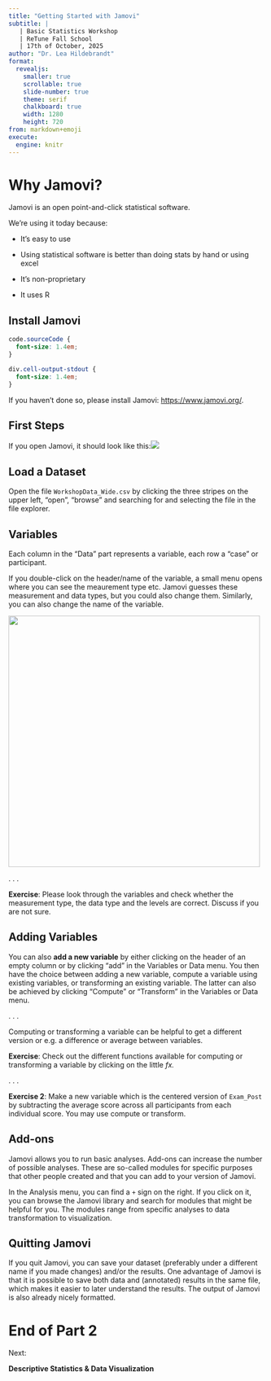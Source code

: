 ```yaml
---
title: "Getting Started with Jamovi"
subtitle: |
   | Basic Statistics Workshop 
   | ReTune Fall School   
   | 17th of October, 2025
author: "Dr. Lea Hildebrandt"
format: 
  revealjs:
    smaller: true
    scrollable: true
    slide-number: true
    theme: serif
    chalkboard: true
    width: 1280
    height: 720
from: markdown+emoji
execute:
  engine: knitr
---
```


# Why Jamovi?

Jamovi is an open point-and-click statistical software.

We're using it today because:

::: incremental
-   It's easy to use

-   Using statistical software is better than doing stats by hand or using excel

-   It's non-proprietary

-   It uses R
:::

## Install Jamovi

```css
code.sourceCode {
  font-size: 1.4em;
}

div.cell-output-stdout {
  font-size: 1.4em;
}
```

If you haven't done so, please install Jamovi: <https://www.jamovi.org/>.

## First Steps

If you open Jamovi, it should look like this:![](images/Jamovi.png)

## Load a Dataset

Open the file `WorkshopData_Wide.csv` by clicking the three stripes on the upper left, "open", "browse" and searching for and selecting the file in the file explorer.

## Variables

Each column in the "Data" part represents a variable, each row a "case" or participant.

If you double-click on the header/name of the variable, a small menu opens where you can see the meaurement type etc. Jamovi guesses these measurement and data types, but you could also change them. Similarly, you can also change the name of the variable.

![](images/clipboard-2611164865.png){width="494"}

. . .

**Exercise**: Please look through the variables and check whether the measurement type, the data type and the levels are correct. Discuss if you are not sure.

## Adding Variables

You can also **add a new variable** by either clicking on the header of an empty column or by clicking "add" in the Variables or Data menu. You then have the choice between adding a new variable, compute a variable using existing variables, or transforming an existing variable. The latter can also be achieved by clicking "Compute" or "Transform" in the Variables or Data menu.

. . .

Computing or transforming a variable can be helpful to get a different version or e.g. a difference or average between variables.

**Exercise**: Check out the different functions available for computing or transforming a variable by clicking on the little *fx.*

. . .

**Exercise 2**: Make a new variable which is the centered version of `Exam_Post` by subtracting the average score across all participants from each individual score. You may use compute or transform.

## Add-ons

Jamovi allows you to run basic analyses. Add-ons can increase the number of possible analyses. These are so-called modules for specific purposes that other people created and that you can add to your version of Jamovi.

In the Analysis menu, you can find a `+` sign on the right. If you click on it, you can browse the Jamovi library and search for modules that might be helpful for you. The modules range from specific analyses to data transformation to visualization.

## Quitting Jamovi

If you quit Jamovi, you can save your dataset (preferably under a different name if you made changes) and/or the results. One advantage of Jamovi is that it is possible to save both data and (annotated) results in the same file, which makes it easier to later understand the results. The output of Jamovi is also already nicely formatted.

# End of Part 2

Next:

**Descriptive Statistics & Data Visualization**
